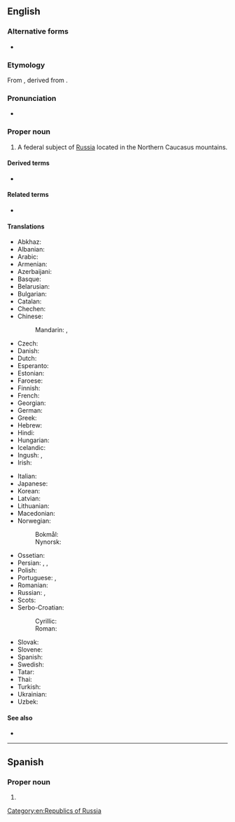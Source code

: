 ==English==
{{wikipedia}}

===Alternative forms===
* {{alter|en|Chechenia|Chechneya|Chechnia|Chechniya}}

===Etymology===
From {{der|en|ru|Чечня́}}, derived from {{der|en|kbd}}.

===Pronunciation===
* {{a|UK|US}} {{IPA|/ˈtʃɛtʃ.ni.ə/|/ˈtʃɛtʃ.ɲi.ə/|lang=en}}

===Proper noun===
{{en-proper noun}}

# A federal subject of [[Russia]] located in the Northern Caucasus mountains.

====Derived terms====
* {{l|en|Chechnyan}}

====Related terms====
* {{l|en|Chechen}}

====Translations====
{{trans-top|federal subject of Russia}}
* Abkhaz: {{t|ab|Чечентәыла}}
* Albanian: {{t|sq|Çeçenia}}
* Arabic: {{t|ar|اَلشِّيشَان|f}}
* Armenian: {{t|hy|Չեչնիա}}
* Azerbaijani: {{t|az|Çeçenistan}}
* Basque: {{t|eu|Txetxenia}}
* Belarusian: {{t|be|Чачня́|f}}
* Bulgarian: {{t|bg|Чече́ния|f}}
* Catalan: {{t|ca|Txetxènia|f}}
* Chechen: {{t|ce|Нохчийчоь}}
* Chinese:
*: Mandarin: {{t+|cmn|車臣}}, {{t+|cmn|车臣|tr=Chēchén}}
* Czech: {{t+|cs|Čečensko|n}}
* Danish: {{t|da|Tjetjenien}}
* Dutch: {{t+|nl|Tsjetsjenië}}
* Esperanto: {{t+|eo|Ĉeĉenio}}
* Estonian: {{t|et|Tšetšeenia}}
* Faroese: {{t|fo|Kekenia|n}}
* Finnish: {{t+|fi|Tšetšenia}}
* French: {{t+|fr|Tchétchénie|f}}
* Georgian: {{t|ka|ჩეჩნეთი}}
* German: {{t+|de|Tschetschenien}}
* Greek: {{t|el|Τσετσενία|f}}
* Hebrew: {{t|he|צ'צ'ניה}}
* Hindi: {{t|hi|चेचन्या}}
* Hungarian: {{t+|hu|Csecsenföld}}
* Icelandic: {{t|is|Téténía|f}}
* Ingush: {{t|inh|Нохчийче}}, {{t|inh|Нохчий Мохк}}
* Irish: {{t|ga|Seisnia|f|alt=An tSeisnia}}
{{trans-mid}}
* Italian: {{t|it|Cecenia|f}}
* Japanese: {{t|ja|チェチェン|tr=Chechen}}
* Korean: {{t|ko|체첸|tr=Chechen}}
* Latvian: {{t|lv|Čečenija|f}}
* Lithuanian: {{t+|lt|Čečėnija|f}}
* Macedonian: {{t|mk|Чече́нија|f}}
* Norwegian:
*: Bokmål: {{t|nb|Tsjetsjenia}}
*: Nynorsk: {{t|nn|Tsjetsjenia}}
* Ossetian: {{t|os|Цӕцӕн}}
* Persian: {{t|fa|چچنستان|tr=čečenistân}}, {{t|fa|چچن|tr=čečen}}, {{t|fa|چچنیا|tr=čečniyâ}}
* Polish: {{t+|pl|Czeczenia|f}}
* Portuguese: {{t+|pt|Chechénia|f}}, {{t+|pt|Chechênia|f}}
* Romanian: {{t|ro|Cecenia|f}}
* Russian: {{t+|ru|Чечня́|f}}, {{t+|ru|Ичке́рия|f}} {{qualifier|temporary name used by Chechen nationalists}}
* Scots: {{t|sco|Chechnie}}
* Serbo-Croatian:
*: Cyrillic: {{t|sh|Чѐче̄нија|f}}
*: Roman: {{t+|sh|Čèčēnija|f}}
* Slovak: {{t|sk|Čečensko|n}}
* Slovene: {{t|sl|Čečenija|f}}
* Spanish: {{t+|es|Chechenia|f}}
* Swedish: {{t+|sv|Tjetjenien|c}}
* Tatar: {{t|tt|Чечня}}
* Thai: {{t|th|เชชเนีย}}
* Turkish: {{t|tr|Çeçenya}}
* Ukrainian: {{t|uk|Чечня́|f}}
* Uzbek: {{t|uz|Checheniston}}
{{trans-bottom}}

====See also====
* {{l|en|Grozny}}

[[Category:en:Republics of Russia]]

----

==Spanish==

===Proper noun===
{{es-proper noun|f}}

# {{alt form|Chechenia|lang=es}}